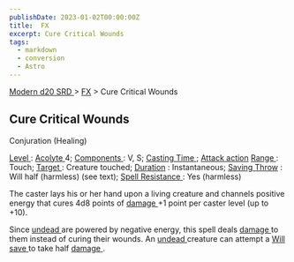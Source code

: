 ```yaml
---
publishDate: 2023-01-02T00:00:00Z
title:  FX
excerpt: Cure Critical Wounds
tags:
  - markdown
  - conversion
  - Astro
---
```


[ Modern d20 SRD ](/#modernD20) > [ FX](modern-d20-srd-fx-index) > Cure Critical Wounds

##  Cure Critical Wounds

Conjuration (Healing)

[ Level ](modern-d20-srd-fx-level) : [ Acolyte ](modern-d20-srd-classes-advanced-acolyte) 4; [ Components ](modern-d20-srd-fx-components) : V, S; [Casting Time ](modern-d20-srd-fx-casting-time) ; [ Attack action](modern-d20-srd-combat-attack-actions) [ Range ](modern-d20-srd-fx-range) :
Touch; [ Target ](modern-d20-srd-fx-target) : Creature touched; [ Duration](modern-d20-srd-fx-duration) : Instantaneous; [ Saving Throw](modern-d20-srd-basics-saving-throws) : Will half (harmless) (see text); [Spell Resistance ](modern-d20-srd-special-abilities-spell-resistance) : Yes
(harmless)

The caster lays his or her hand upon a living creature and channels positive
energy that cures 4d8 points of [ damage ](modern-d20-srd-combat-damage) +1
point per caster level (up to +10).

Since [ undead ](modern-d20-srd-creature-types-undead) are powered by negative
energy, this spell deals [ damage ](modern-d20-srd-combat-damage) to them
instead of curing their wounds. An [ undead ](modern-d20-srd-creature-types-undead) creature can attempt a [ Will save ](modern-d20-srd-basics-saving-throws) to take half [ damage ](modern-d20-srd-combat-damage) .

